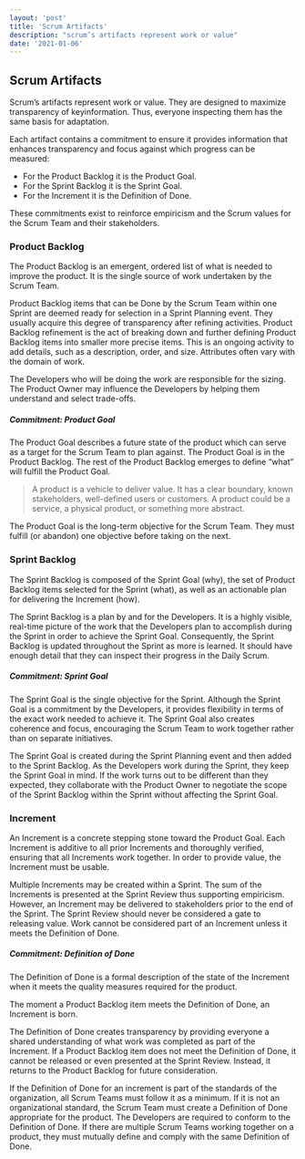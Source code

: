 ```yaml
---
layout: 'post'
title: 'Scrum Artifacts'
description: "scrum’s artifacts represent work or value"
date: '2021-01-06'
---
```


## Scrum Artifacts

Scrum’s artifacts represent work or value. They are designed to maximize transparency of keyinformation.
Thus, everyone inspecting them has the same basis for adaptation.

Each artifact contains a commitment to ensure it provides information that enhances transparency and focus against which progress can be measured:

- For the Product Backlog it is the Product Goal.
- For the Sprint Backlog it is the Sprint Goal.
- For the Increment it is the Definition of Done.

These commitments exist to reinforce empiricism and the Scrum values for the Scrum Team and their stakeholders.

### Product Backlog
The Product Backlog is an emergent, ordered list of what is needed to improve the product.
It is the single source of work undertaken by the Scrum Team.

Product Backlog items that can be Done by the Scrum Team within one Sprint are deemed ready for selection in a Sprint Planning event.
They usually acquire this degree of transparency after refining activities.
Product Backlog refinement is the act of breaking down and further defining Product Backlog items into smaller more precise items.
This is an ongoing activity to add details, such as a description, order, and size.
Attributes often vary with the domain of work.

The Developers who will be doing the work are responsible for the sizing.
The Product Owner may influence the Developers by helping them understand and select trade-offs.

##### Commitment: Product Goal

The Product Goal describes a future state of the product which can serve as a target for the Scrum Team to plan against.
The Product Goal is in the Product Backlog. The rest of the Product Backlog emerges to define “what” will fulfill the Product Goal.

> A product is a vehicle to deliver value. It has a clear boundary, known stakeholders, well-defined users or customers.
A product could be a service, a physical product, or something more abstract.

The Product Goal is the long-term objective for the Scrum Team.
They must fulfill (or abandon) one objective before taking on the next.

### Sprint Backlog

The Sprint Backlog is composed of the Sprint Goal (why), the set of Product Backlog items selected for the Sprint (what), as well as an actionable plan for delivering the Increment (how).

The Sprint Backlog is a plan by and for the Developers.
It is a highly visible, real-time picture of the work that the Developers plan to accomplish during the Sprint in order to achieve the Sprint Goal.
Consequently, the Sprint Backlog is updated throughout the Sprint as more is learned.
It should have enough detail that they can inspect their progress in the Daily Scrum.

##### Commitment: Sprint Goal

The Sprint Goal is the single objective for the Sprint.
Although the Sprint Goal is a commitment by the Developers, it provides flexibility in terms of the exact work needed to achieve it.
The Sprint Goal also creates coherence and focus, encouraging the Scrum Team to work together rather than on separate initiatives.

The Sprint Goal is created during the Sprint Planning event and then added to the Sprint Backlog. As the
Developers work during the Sprint, they keep the Sprint Goal in mind. If the work turns out to be
different than they expected, they collaborate with the Product Owner to negotiate the scope of the
Sprint Backlog within the Sprint without affecting the Sprint Goal.

### Increment
An Increment is a concrete stepping stone toward the Product Goal.
Each Increment is additive to all prior Increments and thoroughly verified, ensuring that all Increments work together.
In order to provide value, the Increment must be usable.

Multiple Increments may be created within a Sprint.
The sum of the Increments is presented at the Sprint Review thus supporting empiricism.
However, an Increment may be delivered to stakeholders prior to the end of the Sprint.
The Sprint Review should never be considered a gate to releasing value.
Work cannot be considered part of an Increment unless it meets the Definition of Done.

##### Commitment: Definition of Done

The Definition of Done is a formal description of the state of the Increment when it meets the quality measures required for the product.

The moment a Product Backlog item meets the Definition of Done, an Increment is born.

The Definition of Done creates transparency by providing everyone a shared understanding of what work was completed as part of the Increment.
If a Product Backlog item does not meet the Definition of Done, it cannot be released or even presented at the Sprint Review.
Instead, it returns to the Product Backlog for future consideration.

If the Definition of Done for an increment is part of the standards of the organization, all Scrum Teams must follow it as a minimum.
If it is not an organizational standard, the Scrum Team must create a Definition of Done appropriate for the product.
The Developers are required to conform to the Definition of Done.
If there are multiple Scrum Teams working together on a product, they must mutually define and comply with the same Definition of Done.
